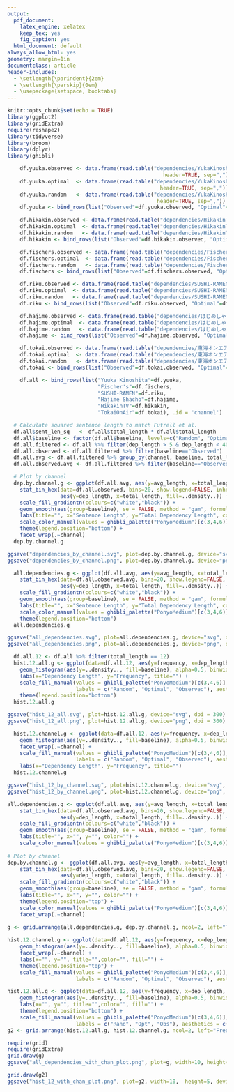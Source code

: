 ```yaml
---
output:
  pdf_document:
    latex_engine: xelatex
    keep_tex: yes
    fig_caption: yes
  html_document: default
always_allow_html: yes
geometry: margin=1in
documentclass: article
header-includes:
  - \setlength{\parindent}{2em}
  - \setlength{\parskip}{0em}
  - \usepackage{setspace, booktabs}
---
```


```r
knitr::opts_chunk$set(echo = TRUE)
library(ggplot2)
library(gridExtra)
require(reshape2)
library(tidyverse)
library(broom)
library(dplyr)
library(ghibli)
```

```r
    df.yuuka.observed <- data.frame(read.table("dependencies/YukaKinoshita木下ゆうか/YukaKinoshita木下ゆうか_observed_dependencies.csv",
                                                  header=TRUE, sep=","))
    df.yuuka.optimal  <- data.frame(read.table("dependencies/YukaKinoshita木下ゆうか/YukaKinoshita木下ゆうか_optimal_dependencies.csv",
                                                 header=TRUE, sep=","))
    df.yuuka.random   <- data.frame(read.table("dependencies/YukaKinoshita木下ゆうか/YukaKinoshita木下ゆうか_random_dependencies.csv",
                                                header=TRUE, sep=","))
    df.yuuka <- bind_rows(list("Observed"=df.yuuka.observed, "Optimal"=df.yuuka.optimal, "Random"=df.yuuka.random),  .id = 'baseline')
```

```r
    df.hikakin.observed <- data.frame(read.table("dependencies/HikakinTV/HikakinTV_observed_dependencies.csv", header=TRUE, sep=","))
    df.hikakin.optimal  <- data.frame(read.table("dependencies/HikakinTV/HikakinTV_optimal_dependencies.csv",  header=TRUE, sep=","))
    df.hikakin.random   <- data.frame(read.table("dependencies/HikakinTV/HikakinTV_random_dependencies.csv",   header=TRUE, sep=","))
    df.hikakin <- bind_rows(list("Observed"=df.hikakin.observed, "Optimal"=df.hikakin.optimal, "Random"=df.hikakin.random),  .id = 'baseline')
```

```r
    df.fischers.observed <- data.frame(read.table("dependencies/Fischer's-フィッシャーズ-/Fischer's-フィッシャーズ-_observed_dependencies.csv", header=TRUE, sep=","))
    df.fischers.optimal  <- data.frame(read.table("dependencies/Fischer's-フィッシャーズ-/Fischer's-フィッシャーズ-_optimal_dependencies.csv", header=TRUE, sep=","))
    df.fischers.random   <- data.frame(read.table("dependencies/Fischer's-フィッシャーズ-/Fischer's-フィッシャーズ-_random_dependencies.csv", header=TRUE, sep=","))
    df.fischers <- bind_rows(list("Observed"=df.fischers.observed, "Optimal"=df.fischers.optimal, "Random"=df.fischers.random),  .id = 'baseline')
```

```r
    df.riku.observed <- data.frame(read.table("dependencies/SUSHI-RAMEN【Riku】/SUSHI-RAMEN【Riku】_observed_dependencies.csv", header=TRUE, sep=","))
    df.riku.optimal  <- data.frame(read.table("dependencies/SUSHI-RAMEN【Riku】/SUSHI-RAMEN【Riku】_optimal_dependencies.csv", header=TRUE, sep=","))
    df.riku.random   <- data.frame(read.table("dependencies/SUSHI-RAMEN【Riku】/SUSHI-RAMEN【Riku】_random_dependencies.csv", header=TRUE, sep=","))
    df.riku <- bind_rows(list("Observed"=df.riku.observed, "Optimal"=df.riku.optimal, "Random"=df.riku.random),  .id = 'baseline')
```

```r
    df.hajime.observed <- data.frame(read.table("dependencies/はじめしゃちょー(Hajime)/はじめしゃちょー(Hajime)_observed_dependencies.csv", header=TRUE, sep=","))
    df.hajime.optimal  <- data.frame(read.table("dependencies/はじめしゃちょー(Hajime)/はじめしゃちょー(Hajime)_optimal_dependencies.csv", header=TRUE, sep=","))
    df.hajime.random   <- data.frame(read.table("dependencies/はじめしゃちょー(Hajime)/はじめしゃちょー(Hajime)_random_dependencies.csv", header=TRUE, sep=","))
    df.hajime <- bind_rows(list("Observed"=df.hajime.observed, "Optimal"=df.hajime.optimal, "Random"=df.hajime.random),  .id = 'baseline')
```

```r
    df.tokai.observed <- data.frame(read.table("dependencies/東海オンエア/東海オンエア_observed_dependencies.csv", header=TRUE, sep=","))
    df.tokai.optimal  <- data.frame(read.table("dependencies/東海オンエア/東海オンエア_optimal_dependencies.csv", header=TRUE, sep=","))
    df.tokai.random   <- data.frame(read.table("dependencies/東海オンエア/東海オンエア_random_dependencies.csv", header=TRUE, sep=","))
    df.tokai <- bind_rows(list("Observed"=df.tokai.observed, "Optimal"=df.tokai.optimal, "Random"=df.tokai.random),  .id = 'baseline')
```

```r
    df.all <- bind_rows(list("Yuuka Kinoshita"=df.yuuka, 
                             "Fischer's"=df.fischers,
                             "SUSHI-RAMEN"=df.riku, 
                             "Hajime Shacho"=df.hajime, 
                             "HikakinTV"=df.hikakin,
                             "TokaiOnAir"=df.tokai), .id = 'channel') 
```

```r
  # Calculate squared sentence length to match Futrell et al.
  df.all$sent_len_sq   <- df.all$total_length * df.all$total_length
  df.all$baseline <- factor(df.all$baseline, levels=c("Random", "Optimal", "Observed")) 
  df.all.filtered <- df.all %>% filter(dep_length > 5 & dep_length < 400)
  df.all.observed <- df.all.filtered %>% filter(baseline=="Observed")
  df.all.avg <- df.all.filtered %>% group_by(channel, baseline, total_length) %>% summarize("avg_length"=mean(dep_length))
  df.all.observed.avg <- df.all.filtered %>% filter(baseline=="Observed")
```

```r
  # Plot by channel
  dep.by.channel.g <- ggplot(df.all.avg, aes(y=avg_length, x=total_length, color=baseline, group=channel)) + 
    stat_bin_hex(data=df.all.observed, bins=20, show.legend=FALSE, inherit.aes=FALSE, 
                 aes(y=dep_length, x=total_length, fill=..density..)) +
    scale_fill_gradientn(colours=c("white","black")) +
    geom_smooth(aes(group=baseline), se = FALSE, method = "gam", formula = y ~ s(log(x))) + 
    labs(title="", x="Sentence Length", y="Total Dependency Length", color="") + 
    scale_color_manual(values = ghibli_palette("PonyoMedium")[c(3,4,6)], labels=c("Random", "Optimal", "Observed")) +
    theme(legend.position="bottom") +
    facet_wrap(.~channel)
  dep.by.channel.g
```

```r
ggsave("dependencies_by_channel.svg", plot=dep.by.channel.g, device="svg", width=10, dpi = 300)
ggsave("dependencies_by_channel.png", plot=dep.by.channel.g, device="png", width=10, dpi = 300)
```

```r
  all.dependencies.g <- ggplot(df.all.avg, aes(y=avg_length, x=total_length, color=baseline, group=baseline)) + 
    stat_bin_hex(data=df.all.observed.avg, bins=20, show.legend=FALSE, inherit.aes=FALSE, 
                 aes(y=dep_length, x=total_length, fill=..density..)) +
    scale_fill_gradientn(colours=c("white","black")) +
    geom_smooth(aes(group=baseline), se = FALSE, method = "gam", formula = y ~ s(log(x))) + 
    labs(title="", x="Sentence Length", y="Total Dependency Length", color="") + 
    scale_color_manual(values = ghibli_palette("PonyoMedium")[c(3,4,6)], labels=c("Random", "Optimal", "Observed")) + 
    theme(legend.position="bottom")
  all.dependencies.g
```

```r
ggsave("all_dependencies.svg", plot=all.dependencies.g, device="svg", dpi = 300)
ggsave("all_dependencies.png", plot=all.dependencies.g, device="png", dpi = 300)
```

```r
  df.all.12 <- df.all %>% filter(total_length == 12)
  hist.12.all.g <- ggplot(data=df.all.12, aes(y=frequency, x=dep_length, fill=baseline, color=baseline)) + 
    geom_histogram(aes(y=..density.., fill=baseline), alpha=0.5, binwidth=1, position="identity") + 
    labs(x="Dependency Length", y="Frequency", title="") + 
    scale_fill_manual(values = ghibli_palette("PonyoMedium")[c(3,4,6)], 
                      labels = c("Random", "Optimal", "Observed"), aesthetics = c("colour", "fill")) +
    theme(legend.position="bottom")
  hist.12.all.g
```

```r
ggsave("hist_12_all.svg", plot=hist.12.all.g, device="svg", dpi = 300)
ggsave("hist_12_all.png", plot=hist.12.all.g, device="png", dpi = 300)
```

```r
  hist.12.channel.g <- ggplot(data=df.all.12, aes(y=frequency, x=dep_length, fill=baseline, color=baseline)) + 
    geom_histogram(aes(y=..density.., fill=baseline), alpha=0.5, binwidth=1, position="identity") + 
    facet_wrap(.~channel) + 
    scale_fill_manual(values = ghibli_palette("PonyoMedium")[c(3,4,6)], 
                      labels = c("Random", "Optimal", "Observed"), aesthetics = c("colour", "fill")) +
    labs(x="Dependency Length", y="Frequency", title="")
  hist.12.channel.g
```

```r
ggsave("hist_12_by_channel.svg", plot=hist.12.channel.g, device="svg", width=10, dpi = 300)
ggsave("hist_12_by_channel.png", plot=hist.12.channel.g, device="png", width=10, dpi = 300)
```

```r
all.dependencies.g <- ggplot(df.all.avg, aes(y=avg_length, x=total_length, color=baseline, group=baseline)) + 
    stat_bin_hex(data=df.all.observed.avg, bins=20, show.legend=FALSE, inherit.aes=FALSE, 
                 aes(y=dep_length, x=total_length, fill=..density..)) +
    scale_fill_gradientn(colours=c("white","black")) +
    geom_smooth(aes(group=baseline), se = FALSE, method = "gam", formula = y ~ s(log(x)), show.legend = FALSE) + 
    labs(title="", x="", y="", color="") + 
    scale_color_manual(values = ghibli_palette("PonyoMedium")[c(3,4,6)], labels=c("Random", "Optimal", "Observed"))
  
# Plot by channel
dep.by.channel.g <- ggplot(df.all.avg, aes(y=avg_length, x=total_length, color=baseline, group=channel)) + 
    stat_bin_hex(data=df.all.observed.avg, bins=20, show.legend=FALSE, inherit.aes=FALSE, 
                 aes(y=dep_length, x=total_length, fill=..density..)) +
    scale_fill_gradientn(colours=c("white","black")) +
    geom_smooth(aes(group=baseline), se = FALSE, method = "gam", formula = y ~ s(log(x)), show.legend=FALSE) + 
    labs(title="", x="", y="", color="") + 
    theme(legend.position="top") +
    scale_color_manual(values = ghibli_palette("PonyoMedium")[c(3,4,6)], labels=c("Random", "Optimal", "Observed")) +
    facet_wrap(.~channel)
  
g <- grid.arrange(all.dependencies.g, dep.by.channel.g, ncol=2, left="Total Dependency Length", bottom="Sentence Length", widths=unit(c(3,6), c("in", "in")))

```

```r
hist.12.channel.g <- ggplot(data=df.all.12, aes(y=frequency, x=dep_length, fill=baseline, color=baseline)) + 
    geom_histogram(aes(y=..density.., fill=baseline), alpha=0.5, binwidth=1, position="identity", show.legend=FALSE) + 
    facet_wrap(.~channel) + 
    labs(x="", y="", title="",color="", fill="") + 
    theme(legend.position="top") +
    scale_fill_manual(values = ghibli_palette("PonyoMedium")[c(3,4,6)], 
                      labels = c("Random", "Optimal", "Observed"), aesthetics = c("colour", "fill"))

hist.12.all.g <- ggplot(data=df.all.12, aes(y=frequency, x=dep_length, fill=baseline, color=baseline)) + 
    geom_histogram(aes(y=..density.., fill=baseline), alpha=0.5, binwidth=1, position="identity", show.legend=FALSE) + 
    labs(x="", y="", title="",color="", fill="") + 
    theme(legend.position="bottom") +
    scale_fill_manual(values = ghibli_palette("PonyoMedium")[c(3,4,6)], 
                      labels = c("Rand", "Opt", "Obs"), aesthetics = c("colour", "fill"))
g2 <- grid.arrange(hist.12.all.g, hist.12.channel.g, ncol=2, left="Frequency", bottom="Total Dependency Length", widths=unit(c(3,6), c("in", "in")))
```

```r
require(grid)
require(gridExtra)
grid.draw(g)
ggsave("all_dependencies_with_chan_plot.png", plot=g, width=10, height=5, device="png", dpi=300)

grid.draw(g2)
ggsave("hist_12_with_chan_plot.png", plot=g2, width=10,  height=5, device="png", dpi=300)

```